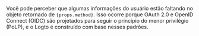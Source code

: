 Você pode perceber que algumas informações do usuário estão faltando no objeto retornado de <code>{props.method}</code>. Isso ocorre porque OAuth 2.0 e OpenID Connect (OIDC) são projetados para seguir o princípio do menor privilégio (PoLP), e o Logto é construído com base nesses padrões.
